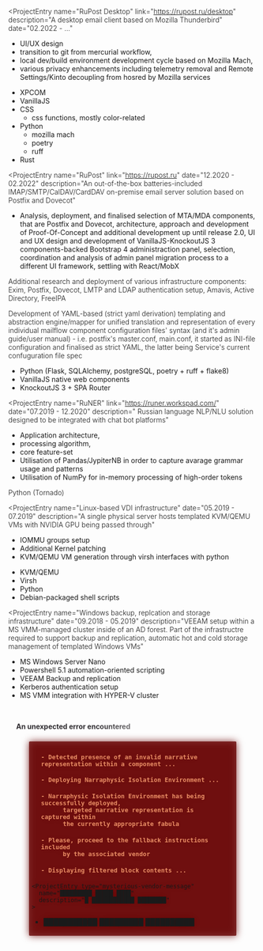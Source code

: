 <script>


  const {
    elements: { root, content, trigger },
    states: { open }
  } = createCollapsible();
</script>

<ProjectEntry
  name="RuPost Desktop"
  link="https://rupost.ru/desktop"
  description="A desktop email client based on
    Mozilla Thunderbird"
  date="02.2022 - ..."
>

<div slot="participation">

- UI/UX design
- transition to git from mercurial workflow,
- local dev/build environment development cycle based on Mozilla Mach,
- various privacy enhancements including telemetry removal and Remote Settings/Kinto decoupling from hosred by Mozilla services

</div>
<div slot="technologies">

- XPCOM
- VanillaJS
- CSS
  - css functions, mostly color-related
- Python
  - mozilla mach
  - poetry
  - ruff
- Rust

</div>
</ProjectEntry>

<ProjectEntry
  name="RuPost"
  link="https://rupost.ru"
  date="12.2020 - 02.2022"
  description="An out-of-the-box batteries-included
    IMAP/SMTP/CalDAV/CardDAV on-premise email
    server solution based on Postfix and Dovecot"
>
<div slot="participation">

- Analysis, deployment, and finalised selection of MTA/MDA components,
that are Postfix and Dovecot,
architecture, approach and development of Proof-Of-Concept and
additional development up until release 2.0,
UI and UX design and development of VanillaJS-KnockoutJS 3 components-backed Bootstrap 4 administraction panel,
selection, coordination and analysis of admin panel migration process to a different UI framework, settling with React/MobX

Additional research and deployment of various infrastructure components:
Exim, Postfix, Dovecot, LMTP and LDAP authentication setup,
Amavis, Active Directory, FreeIPA

Development of YAML-based (strict yaml derivation)
templating and abstraction engine/mapper for unified
translation and representation of every individual
mailflow component configuration files' syntax
(and it's admin guide/user manual) - i.e. postfix's master.conf, main.conf,
it started as INI-file configuration and finalised as strict YAML,
the latter being Service's current confuguration file spec

</div>
<div slot="technologies">

- Python (Flask, SQLAlchemy, postgreSQL, poetry + ruff + flake8)
- VanillaJS native web components
- KnockoutJS 3 + SPA Router

</div>
</ProjectEntry>

<ProjectEntry
  name="RuNER"
  link="https://runer.workspad.com/"
  date="07.2019 - 12.2020"
  description="
    Russian language NLP/NLU solution designed
    to be integrated with chat bot platforms"
>
<div slot="participation">

- Application architecture,
- processing algorithm,
- core feature-set
- Utilisation of Pandas/JypiterNB in order to capture avarage
grammar usage and patterns
- Utilisation of NumPy for in-memory processing of high-order tokens

</div>
<div slot="technologies">

  Python (Tornado)

</div>
</ProjectEntry>

<ProjectEntry
  name="Linux-based VDI infrastructure"
  date="05.2019 - 07.2019"
  description="A single physical server hosts templated KVM/QEMU VMs with NVIDIA GPU being passed through"
>
<div slot="participation">

- IOMMU groups setup
- Additional Kernel patching
- KVM/QEMU VM generation through virsh interfaces with python

</div>
<div slot="technologies">

- KVM/QEMU
- Virsh
- Python
- Debian-packaged shell scripts

</div>
</ProjectEntry>

<ProjectEntry
  name="Windows backup, replcation and storage infrastructure"
  date="09.2018 - 05.2019"
  description="VEEAM setup within a MS VMM-managed cluster inside
    of an AD forest.
    Part of the infrastructre required to support backup
    and replication, automatic hot and cold storage management
    of templated Windows VMs"
>
<div slot="technologies">

- MS Windows Server Nano
- Powershell 5.1 automation-oriented scripting
- VEEAM Backup and replication
- Kerberos authentication setup
- MS VMM integration with HYPER-V cluster

</div>
</ProjectEntry>

<div use:melt={$root} id="first-of-projects">
  <p use:melt={$trigger} id="something-else">
    <ExclamationTriangle/>An unexpected error encountered
  </p>
  <div use:melt={$content} class="danger">
    <p><code>- Detected presence of an invalid narrative representation within a component ...</code></p>
    <p><code>- Deploying Narraphysic Isolation Environment ...</code></p>
    <p><code>- Narraphysic Isolation Environment has being successfully deployed,
      targeted narrative representation is captured within
      the currently appropriate fabula</code>
    </p>
    <p><code>- Please, proceed to the fallback instructions included
      by the associated vendor</code>
    </p>
    <p><code>- Displaying filtered block contents ...</code>
    </p>

    <ProjectEntry type="mysterious-vendor-message"
      name="█████████ █████ ████"
      description="█ ████████████ ████████"
    >
<div slot="technologies">

- ███████████ █████████ ██████████

</div>
      <MysteriousVendorMessage slot="message"/>
    </ProjectEntry>
  </div>
  <br use:melt={$content}/>
</div>

<style>

h1, h2, h3 {
  color: rgb(245, 245, 220);
}

p {
  font-weight: 350;
}

.danger {
  background-color: hsla(0, 89.2%, 21.8%, 0.8);
  border-radius: 2px;
  padding: 0.4em;
  filter: drop-shadow(0 0 2mm hsla(0, 89.2%, 21.8%, 1));
  margin: 0.6em 3em;

  & > p {
    text-align: left;
    margin: 1.3em;
    font-weight: bold;
    /* color: hsla(20, 88%, 50%, 0.8); */
    font-size: 0.9rem;
  
    & > code {
      color: black;
      font-weight: 900;
      /* font-size: 0.9em; */
      margin-right: 0.2em;
      color: hsla(20, 88%, 70%, 0.9);
    }
  }
}

#first-of-projects {
  margin-top: 2rem;
}

#something-else {
  cursor: cell;
  font-weight: bolder;
  padding: 0px 1rem;
  
  color: hsl(288, 5%, 18%);
  background-color: transparent;

  & > svg {
    margin-bottom: -1px;
    padding: 0px 8px;
  }
  &:hover {
    color: hsl(288, 5%, 12%);
    background-color: hsla(0, 89.2%, 21.8%, 0.8);
  }

  display:inline-block;
  -webkit-mask:linear-gradient(-60deg,#a03333 30%,#0005,#000 70%) right/300% 100%;
  background-repeat: no-repeat;
  animation: shimmer 140ms infinite;
}

@keyframes shimmer {
 100% {-webkit-mask-position:left}
}

</style>